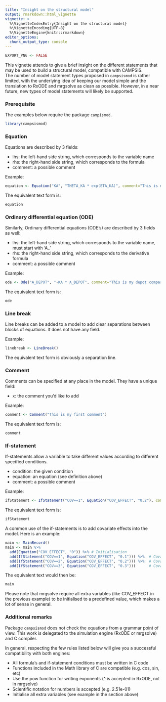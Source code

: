 ```yaml
---
title: "Insight on the structural model"
output: rmarkdown::html_vignette
vignette: >
  %\VignetteIndexEntry{Insight on the structural model}
  %\VignetteEncoding{UTF-8}
  %\VignetteEngine{knitr::rmarkdown}
editor_options: 
  chunk_output_type: console
---
```


```r
EXPORT_PNG <- FALSE
```

This vignette attends to give a brief insight on the different statements that may be used to build a structural model, compatible with CAMPSIS.  
The number of model statement types proposed in `campsismod` is rather limited, with the underlying idea of keeping our model simple and the translation to RxODE and mrgsolve as clean as possible.
However, in a near future, new types of model statements will likely be supported.

### Prerequisite

The examples below require the package `campismod`.

```r
library(campsismod)
```

### Equation

Equations are described by 3 fields:

- lhs: the left-hand side string, which corresponds to the variable name
- rhs: the right-hand side string, which corresponds to the formula
- comment: a possible comment

Example:

```r
equation <- Equation("KA", "THETA_KA * exp(ETA_KA)", comment="This is my KA parameter")
```

The equivalent text form is:

```r
equation
```

### Ordinary differential equation (ODE)

Similarly, Ordinary differential equations (ODE's) are described by 3 fields as well:

- lhs: the left-hand side string, which corresponds to the variable name, must start with 'A_'
- rhs: the right-hand side string, which corresponds to the derivative formula
- comment: a possible comment

Example:

```r
ode <- Ode("A_DEPOT", "-KA * A_DEPOT", comment="This is my depot compartment")
```

The equivalent text form is:

```r
ode
```

### Line break

Line breaks can be added to a model to add clear separations between blocks of equations. It does not have any field.

Example:

```r
linebreak <- LineBreak()
```

The equivalent text form is obviously a separation line.

### Comment

Comments can be specified at any place in the model. They have a unique field:

- x: the comment you'd like to add

Example:

```r
comment <- Comment("This is my first comment")
```

The equivalent text form is:

```r
comment
```

### If-statement

If-statements allow a variable to take different values according to different specified conditions.

- condition: the given condition
- equation: an equation (see definition above)
- comment: a possible comment

Example:

```r
ifStatement <- IfStatement("COV==1", Equation("COV_EFFECT", "0.2"), comment="This is an if statement")
```

The equivalent text form is:

```r
ifStatement
```

A common use of the if-statements is to add covariate effects into the model. Here is an example:

```r
main <- MainRecord()
main <- main %>%
  add(Equation("COV_EFFECT", "0")) %>% # Initialisation
  add(IfStatement("COV==1", Equation("COV_EFFECT", "0.1"))) %>%  # Covariate value is 1 in dataset
  add(IfStatement("COV==2", Equation("COV_EFFECT", "0.2"))) %>%  # Covariate value is 2 in dataset
  add(IfStatement("COV==3", Equation("COV_EFFECT", "0.3")))      # Covariate value is 3 in dataset
```

The equivalent text would then be:

```r
main
```

Please note that mrgsolve require all extra variables (like COV_EFFECT in the previous example) to be initialised to a predefined value, which makes a lot of sense in general.

### Additional remarks

Package `campsismod` does not check the equations from a grammar point of view. This work is delegated to the simulation engine (RxODE or mrgsolve) and C compiler.

In general, respecting the few rules listed below will give you a successful compatibility with both engines:

- All formula's and if-statement conditions must be written in C code
- Functions included in the Math library of C are compatible (e.g. cos, sin, etc)
- Use the pow function for writing exponents (^ is accepted in RxODE, not in mrgsolve)
- Scientific notation for numbers is accepted (e.g. 2.51e-01)
- Initialise all extra variables (see example in the section above)

